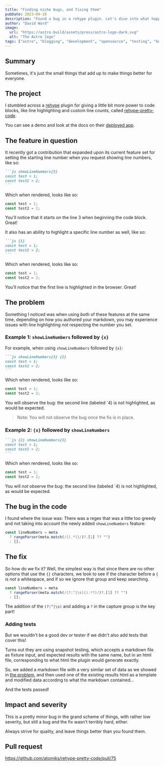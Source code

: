 ```yaml
---
title: "Finding niche bugs, and fixing them"
pubDate: 2023-04-18
description: "Found a bug in a rehype plugin. Let's dive into what happened and how I fixed it."
author: "David Ward"
image:
  url: "https://astro.build/assets/press/astro-logo-dark.svg"
  alt: "The Astro logo"
tags: ["astro", "blogging", "development", "opensource", "testing", "bugs"]
---
```


## Summary

Sometimes, it's just the small things that add up to make things better for everyone.

## The project

I stumbled across a [rehype](https://github.com/rehypejs/rehype) plugin for giving a little bit more power to code blocks, like line highlighting and custom line counts, called [rehype-pretty-code](https://github.com/atomiks/rehype-pretty-code).

You can see a demo and look at the docs on their [deployed app](https://rehype-pretty-code.netlify.app/).

## The feature in question

It recently got a contribution that expanded upon its current feature set for setting the starting line number when you request showing line numbers, like so:

````markdown
```js showLineNumbers{3}
const test = 1;
const test2 = 2;
```
````

Which when rendered, looks like so:

```js showLineNumbers{3}
const test = 1;
const test2 = 2;
```

You'll notice that it starts on the line 3 when beginning the code block. Great!

It also has an ability to highlight a specific line number as well, like so:

````markdown
```js {1}
const test = 1;
const test2 = 2;
```
````

Which when rendered, looks like so:

```js {1}
const test = 1;
const test2 = 2;
```

You'll notice that the first line is highlighted in the browser. Great!

## The problem

Something I noticed was when using _both_ of these features at the same time, depending on how you authored your markdown, you may experience issues with line highlighting not respecting the number you set.

### Example 1: `showLineNumbers` followed by `{x}`

For example, when using `showLineNumbers` followed by `{x}`:

````markdown
```js showLineNumbers{3} {2}
const test = 1;
const test2 = 2;
```
````

Which when rendered, looks like so:

```js showLineNumbers{3} {2}
const test = 1;
const test2 = 2;
```

You will observe the bug: the second line (labeled `4) is not highlighted, as would be expected.

> Note:
> You will not observe the bug once the fix is in place.

### Example 2: `{x}` followed by `showLineNumbers`

````markdown
```js {2} showLineNumbers{3}
const test = 1;
const test2 = 2;
```
````

Which when rendered, looks like so:

```js {2} showLineNumbers{3}
const test = 1;
const test2 = 2;
```

You will _not_ observe the bug: the second line (labeled `4) is not highlighted, as would be expected.

## The bug in the code

I found where the issue was: There was a regex that was a little too greedy and not taking into account the newly added `showLineNumbers` feature:

```js {2} showLineNumbers{200}
const lineNumbers = meta 
  ? rangeParser(meta.match(/{(.*)}/)?.[1] ?? "") 
  : [];
```

## The fix

So how do we fix it? Well, the simplest way is that since there are no other options that use the `{}` characters, we look to see if the character before a `{` is _not_ a whitespace, and if so we ignore that group and keep searching.

```js {2} showLineNumbers{200} title="the fix"
const lineNumbers = meta
  ? rangeParser(meta.match(/(?:^|\s){(.*?)/)?.[1] ?? "")
  : [];
```

The addition of the `(?:^|\s)` and adding a `?` in the capture group is the key part!

### Adding tests

But we wouldn't be a good dev _or_ tester if we didn't also add tests that cover this!

Turns out they are using snapshot testing, which accepts a markdown file as fixture input, and expected results with the same name, but in an html file, corresponding to what html the plugin would generate exactly.

So, we added a markdown file with a very similar set of data as we showed in [the problem](#the-problem), and then used one of the existing results html as a template and modified data according to what the markdown contained...

And the tests passed!

## Impact and severity

This is a pretty minor bug in the grand scheme of things, with rather low severity, but still a bug and the fix wasn't terribly hard, either.

Always strive for quality, and leave things better than you found them.

## Pull request

https://github.com/atomiks/rehype-pretty-code/pull/75
